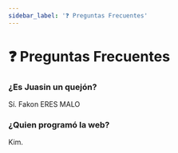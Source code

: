 ```yaml
---
sidebar_label: '❓ Preguntas Frecuentes'
---
```


# ❓ Preguntas Frecuentes

### ¿Es Juasin un quejón?

Sí. Fakon ERES MALO

### ¿Quien programó la web?

Kim.
